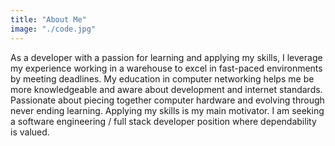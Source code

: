 ```yaml
---
title: "About Me"
image: "./code.jpg"
---
```



As a developer with a passion for learning and applying my skills, I leverage my experience working in a warehouse to excel in fast-paced environments by meeting deadlines. My education in computer networking helps me be more knowledgeable and aware about development and internet standards. Passionate about piecing together computer hardware and evolving through never ending learning. Applying my skills is my main motivator. I am seeking a software engineering / full stack developer position where dependability is valued.

